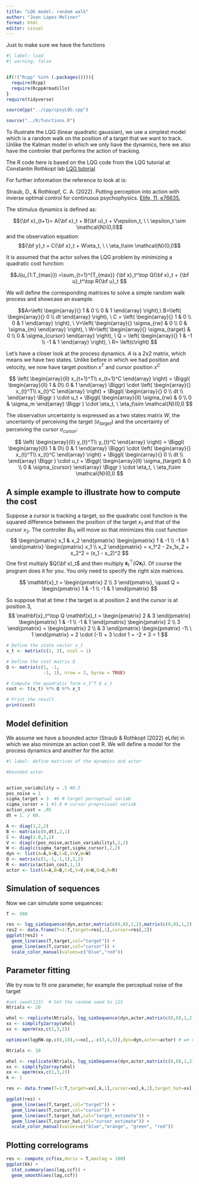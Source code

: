 ```yaml
---
title: "LQG model: random walk"
author: "Joan López-Moliner"
format: html
editor: visual
---
```


Just to make sure we have the functions

```r
#| label: load
#| warning: false


if(!("Rcpp" %in% (.packages()))){
  require(Rcpp)
  require(RcppArmadillo)
}
require(tidyverse)

sourceCpp("../cpp/cpsyLQG.cpp")

source("../R/functions.R")

```

To illustrate the LQG (linear quadratic gaussian), we use a simplest model which is a random walk on the position of a target that we want to track. Unlike the Kalman model in which we only have the dynamics, here we also have the controler that performs the action of tracking. 

The R code here is based on the LQG code from the LQG tutorial at Constantin Rothkopt lab [LQG tutorial](https://github.com/RothkopfLab/lqg/blob/main/notebooks/Tutorial.ipynb "LQG tutorial")

For further information the reference to look at is: 

Straub, D., & Rothkopf, C. A. (2022). Putting perception into action with inverse optimal control for continuous psychophysics. [Elife, 11, e76635.](https://doi.org/10.7554/eLife.76635)


The stimulus dynamics is defined as:

$${\bf x}_{t+1}= A{\bf x}_t + B{\bf u}_t + V\epsilon_t, \ \ \epsilon_t \sim \mathcal{N}(0,I)$$
and the observation equation:
$${\bf y}_t = C{\bf x}_t + W\eta_t, \ \ \eta_t\sim \mathcal{N}(0,I)$$



It is assumed that the actor solves the LQG problem by minimizing a quadratic cost function:

$$J(u_{1:T_{max}}) =\sum_{t=1}^{T_{max}} {\bf x}_t^\top Q{\bf x}_t + {\bf u}_t^\top R{\bf u}_t  $$

We will define the corresponding matrices to solve a simple random walk process and showcase an example.

$$A=\left( 
\begin{array}{}
1 & 0 \\
0 & 1
\end{array}
\right),\   
B=\left(
\begin{array}{}
0 \\
dt 
\end{array}
\right), \ 
C = \left( 
\begin{array}{}
1 & 0 \\
0 & 1
\end{array}
\right), \ 
V=\left( 
\begin{array}{}
\sigma_{rw} & 0 \\
0 & \sigma_{m}
\end{array}
\right), \ 
W=\left( 
\begin{array}{}
\sigma_{target} & 0 \\
0 & \sigma_{cursor}
\end{array}
\right), \ 
Q = \left( 
\begin{array}{}
1 & -1 \\
-1 & 1
\end{array}
\right), \ 
R= \left(c\right)
$$

Let's have a closer look at the process dynamics. $A$ is a 2x2 matrix, which means we have two states. Unlike before in which we had position and velocity, we now have target position $x^T$ and cursor position $x^C$ 

$$
\left(
\begin{array}{ll}
x_{t+1}^T\\
x_{t+1}^C
\end{array}
\right) = 
\Biggl(
\begin{array}{ll}
1 & 0\\
0 & 1
\end{array}
\Biggr) \cdot
\left(
\begin{array}{}
x_{t}^T\\
x_{t}^C
\end{array}
\right)
 + 
\Biggl(
\begin{array}{}
0 \\ dt \\
\end{array}
\Biggr ) \cdot u_t +
\Biggl(
\begin{array}{ll}
\sigma_{rw} & 0 \\
0 & \sigma_m
\end{array}
\Biggr ) \cdot \eta_t, \ \eta_t\sim \mathcal{N}(0,I)
$$


The observation uncertainty is expressed as a two states matrix $W$, the uncertainty of perceiving the target ($\sigma_{target}$) and the uncertainty of perceiving the cursor $\sigma_{cursor}$:

$$
\left(
\begin{array}{ll}
y_{t}^T\\
y_{t}^C
\end{array}
\right) = 
\Biggl(
\begin{array}{ll}
1 & 0\\
0 & 1
\end{array}
\Biggr) \cdot
\left(
\begin{array}{}
x_{t}^T\\
x_{t}^C
\end{array}
\right) + 
\Biggl(
\begin{array}{}
0 \\ dt \\
\end{array}
\Biggr ) \cdot u_t 
+ 
\Biggl(
\begin{array}{ll}
\sigma_{target} & 0 \\
0 & \sigma_{cursor}
\end{array}
\Biggr ) \cdot \eta_t, \ \eta_t\sim \mathcal{N}(0,I)
$$

## A simple example to illustrate how to compute the cost

Suppose a cursor is tracking a target, so the quadratic cost function is the squared difference between the position of the target $x_1$ and that of the cursor $x_2$. The controller $Bu_t$ will move so that minimizes this cost function 
$$
\begin{pmatrix} x_1 & x_2 \end{pmatrix}
\begin{pmatrix} 1 & -1 \\ -1 & 1 \end{pmatrix}
\begin{pmatrix} x_1 \\ x_2 \end{pmatrix}
= x_1^2 - 2x_1x_2 + x_2^2 = (x_1 - x_2)^2
$$
One first multiply $Q{\bf x}_t$ and then multiply $\mathbf{x}_t^\top (Q \mathbf{x}_t)$. Of course the program does it for you. You only need to specify the right size matrices.

$$
\mathbf{x}_t =
\begin{pmatrix}
2 \\
3
\end{pmatrix}, \quad
Q =
\begin{pmatrix}
1 & -1 \\
-1 & 1
\end{pmatrix}
$$

So suppose that at time $t$ the target is at position 2 and the cursor is at position 3,
$$
\mathbf{x}_t^\top Q \mathbf{x}_t =
\begin{pmatrix} 2 & 3 \end{pmatrix}
\begin{pmatrix} 1 & -1 \\ -1 & 1 \end{pmatrix}
\begin{pmatrix} 2 \\ 3 \end{pmatrix}
= \begin{pmatrix} 2 \\ & 3 \end{pmatrix}
\begin{pmatrix} -1\ \ 1 \end{pmatrix}
= 2 \cdot (-1) + 3 \cdot 1 = -2 + 3 = 1
$$


```r

# Define the state vector x_t
x_t <- matrix(c(2, 3), ncol = 1)

# Define the cost matrix Q
Q <- matrix(c(1, -1,
              -1, 1), nrow = 2, byrow = TRUE)

# Compute the quadratic form x_t^T Q x_t
cost <- t(x_t) %*% Q %*% x_t

# Print the result
print(cost)
```

## Model definition

We assume we have a bounded actor (Straub & Rothkopt (2022) eLife) in which we also minimize an action cost R. 
We will define a model for the process dynamics and another for the actor.

```r
#| label: define matrices of the dynamics and actor

#bounded actor


action_variability = .5 #0.5
pos_noise = 1
sigma_target = 3  #6 # target perceptual variab
sigma_cursor = 1 #1.0 # cursor prop+visual variab
action_cost = .05
dt = 1. / 60.

A <- diag(1,2,2)
B <- matrix(c(0,dt),2,1)
C <- diag(1.0,2,2)
V <- diag(c(pos_noise,action_variability),2,2)
W <- diag(c(sigma_target,sigma_cursor),2,2)
dyn <- list(A=A,B=B,C=C,V=V,W=W)
Q <- matrix(c(1,-1,-1,1),2,2)
R <- matrix(action_cost,1,1)
actor <- list(A=A,B=B,C=C,V=V,W=W,Q=Q,R=R)


```

## Simulation of sequences

Now we can simulate some sequences:

```r
T <- 500

res <- lqg_simSequence(dyn,actor,matrix(c(0,0),1,2),matrix(c(0,0),1,2),T,return_all = TRUE) 
res2 <- data.frame(T=1:T,target=res[,1],cursor=res[,2])
ggplot(res2) + 
  geom_line(aes(T,target,col="target")) +
  geom_line(aes(T,cursor,col="cursor")) +
  scale_color_manual(values=c("blue","red"))

```

## Parameter fitting  

We try now to fit one parameter, for example the perceptual noise of the target

```r


#set.seed(123)  # Set the random seed to 123
Ntrials <- 20

whol <- replicate(Ntrials, lqg_simSequence(dyn,actor,matrix(c(0,0),1,2),matrix(c(0,0),1,2),T,return_all = TRUE)) # we only return the state (not the belief)
xx <- simplify2array(whol)
xx <- aperm(xx,c(1,3,2))

optimise(lqgRW.op,c(0,10),x=xx[,,-c(3,4,5)],dyn=dyn,actor=actor) # we only need to pass the state not the estimates

```

```r

Ntrials <- 10

whol <- replicate(Ntrials, lqg_simSequence(dyn,actor,matrix(c(0,0),1,2),matrix(c(0,0),1,2),T,return_all = TRUE) )
xx <- simplify2array(whol)
xx <- aperm(xx,c(1,3,2))
k <- 1 

res <- data.frame(T=1:T,target=xx[,k,1],cursor=xx[,k,2],target_hat=xx[,k,3],cursor_hat=xx[,k,4])

ggplot(res) + 
  geom_line(aes(T,target,col="target")) +
  geom_line(aes(T,cursor,col="cursor")) +
  geom_line(aes(T,target_hat,col="target_estimate")) +
  geom_line(aes(T,cursor_hat,col="cursor_estimate")) +
  scale_color_manual(values=c("blue","orange", "green", "red"))

```

## Plotting correlograms

```r

res <- compute_ccf(xx,deriv = T,maxlag = 100)
ggplot(kk) + 
  stat_summary(aes(lag,ccf)) + 
  geom_smooth(aes(lag,ccf))

```

